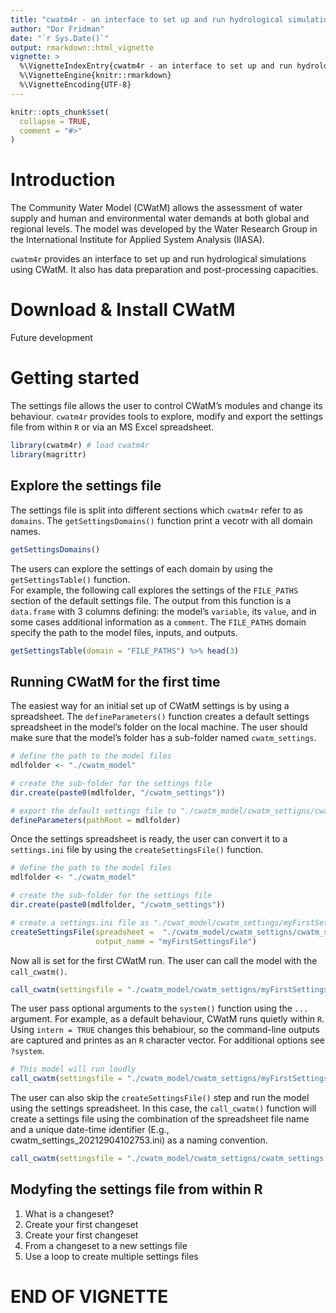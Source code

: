 ```yaml
---
title: "cwatm4r - an interface to set up and run hydrological simulations using CWatM"
author: "Dor Fridman"
date: "`r Sys.Date()`"
output: rmarkdown::html_vignette
vignette: >
  %\VignetteIndexEntry{cwatm4r - an interface to set up and run hydrological simulations using CWatM}
  %\VignetteEngine{knitr::rmarkdown}
  %\VignetteEncoding{UTF-8}
---
```


```r
knitr::opts_chunk$set(
  collapse = TRUE,
  comment = "#>"
)
```

# Introduction

<p>
The Community Water Model (CWatM) allows the assessment of water supply and human and environmental water demands at both global and regional levels. The model was developed by the Water Research Group in the International Institute for Applied System Analysis (IIASA).
</p>
<p>
`cwatm4r` provides an interface to set up and run hydrological simulations using CWatM. It also has data preparation and post-processing capacities.
</p>


# Download & Install CWatM

<p> Future development</p>

# Getting started

<p>
The settings file allows the user to control CWatM's modules and change its behaviour. `cwatm4r` provides tools to explore, modify and export the settings file from within `R` or via an MS Excel spreadsheet. 
```r
library(cwatm4r) # load cwatm4r
library(magrittr)
```
</p>

## Explore the settings file
<p>
The settings file is split into different sections which `cwatm4r` refer to as `domains`. The `getSettingsDomains()` function print a vecotr with all domain names.
```r
getSettingsDomains()
```
The users can explore the settings of each domain by  using the `getSettingsTable()` function. <br />
For example, the following call explores the settings of the `FILE_PATHS` section of the default settings file. 
The output from this function is a `data.frame` with 3 columns defining: the model's `variable`, its `value`, and in some cases additional information as a `comment`.
The `FILE_PATHS` domain specify the path to the model files, inputs, and outputs.

```r
getSettingsTable(domain = "FILE_PATHS") %>% head(3)
```
</p>

## Running CWatM for the first time
<p>
The easiest way for an initial set up of CWatM settings is by using a spreadsheet. The `defineParameters()` function creates a default settings spreadsheet in the model's folder on the local machine. The user should make sure that the model's folder has a sub-folder named `cwatm_settings`.
</p>
```r
# define the path to the model files
mdlfolder <- "./cwatm_model"

# create the sub-folder for the settings file
dir.create(paste0(mdlfolder, "/cwatm_settings")) 

# export the default settings file to "./cwatm_model/cwatm_settigns/cwatm_settings.xlsx"
defineParameters(pathRoot = mdlfolder) 

```
<p>
Once the settings spreadsheet is ready, the user can convert it to a `settings.ini` file by using the `createSettingsFile()` function. 
```r
# define the path to the model files
mdlfolder <- "./cwatm_model"

# create the sub-folder for the settings file
dir.create(paste0(mdlfolder, "/cwatm_settings")) 

# create a settings.ini file as "./cwat_model/cwatm_settings/myFirstSettingsFile.ini"
createSettingsFile(spreadsheet =  "./cwatm_model/cwatm_settigns/cwatm_settings.xlsx", 
                   output_name = "myFirstSettingsFile") 

```

</p>

<p>
Now all is set for the first CWatM run. The user can call the model with the `call_cwatm()`.
</p>

```r
call_cwatm(settingsfile = "./cwatm_model/cwatm_settigns/myFirstSettingsFile.ini") 

```

<p>
The user pass optional arguments to the `system()` function using the `...` argument. For example, as a default behaviour, CWatM runs quietly within `R`. Using `intern = TRUE` changes this behabiour, so the command-line outputs are captured and printes as an `R` character vector. For additional options see `?system`.
</p>

```r
# This model will run loudly
call_cwatm(settingsfile = "./cwatm_model/cwatm_settigns/myFirstSettingsFile.ini", intern = TRUE) 

```

<p>
The user can also skip the `createSettingsFile()` step and run the model using the settings spreadsheet. In this case, the `call_cwatm()` function will create a settings file using the combination of the spreadsheet file name and a unique date-time identifier (E.g., cwatm_settings_20212904102753.ini) as a naming convention. <br />
</p>


```r
call_cwatm(settingsfile = "./cwatm_model/cwatm_settigns/cwatm_settings.xlsx")

```

</p>

## Modyfing the settings file from within R

<ol>
  <li>What is a changeset?</li>
  <li>Create your first changeset</li>
  <li>Create your first changeset</li>
  <li>From a changeset to a new settings file</li>
  <li>Use a loop to create multiple settings files</li>
</ol>

# END OF VIGNETTE
